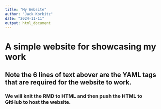 ```yaml
---
title: "My Website"
author: "Jack Korbitz"
date: "2024-11-11"
output: html_document
---
```


# A simple website for showcasing my work
## Note the 6 lines of text abover are the YAML tags that are required for the website to work.
### We will knit the RMD to HTML and then push the HTML to GitHub to host the website.